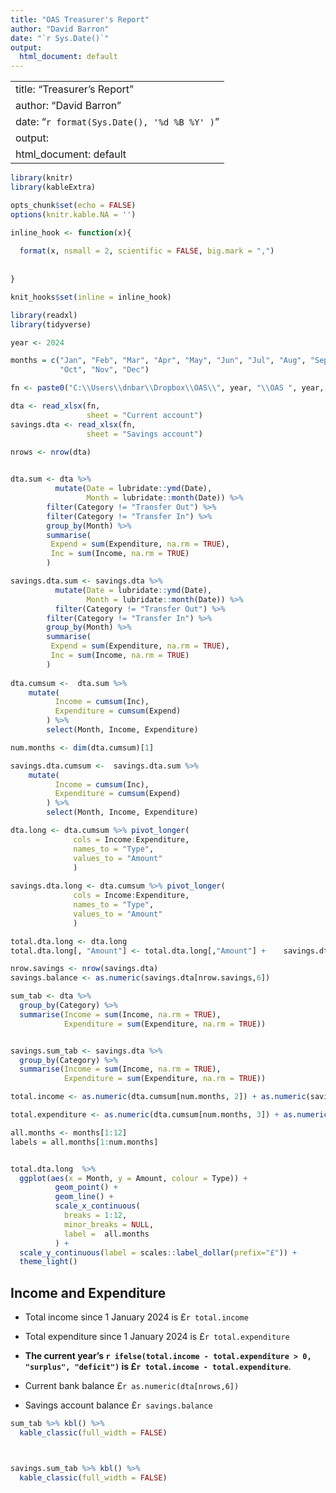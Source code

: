 ```yaml
---
title: "OAS Treasurer's Report"
author: "David Barron"
date: "`r Sys.Date()`"
output:
  html_document: default
---
```


---
title: "Treasurer's Report"
author: "David Barron"
date: "`r format(Sys.Date(), '%d %B %Y' )`"
output:
  html_document: default
---

```r
library(knitr)
library(kableExtra)

opts_chunk$set(echo = FALSE)
options(knitr.kable.NA = '')

inline_hook <- function(x){
  
  format(x, nsmall = 2, scientific = FALSE, big.mark = ",")
  
  
}

knit_hooks$set(inline = inline_hook)


```

```r
library(readxl)
library(tidyverse)

year <- 2024

months = c("Jan", "Feb", "Mar", "Apr", "May", "Jun", "Jul", "Aug", "Sep",
           "Oct", "Nov", "Dec")
```

```r

fn <- paste0("C:\\Users\\dnbar\\Dropbox\\OAS\\", year, "\\OAS ", year, ".xlsx")

dta <- read_xlsx(fn,
                 sheet = "Current account")
savings.dta <- read_xlsx(fn,
                 sheet = "Savings account")  
                 
nrows <- nrow(dta)


dta.sum <- dta %>%
          mutate(Date = lubridate::ymd(Date),
                 Month = lubridate::month(Date)) %>%
        filter(Category != "Transfer Out") %>%
        filter(Category != "Transfer In") %>%
        group_by(Month) %>%
        summarise(
         Expend = sum(Expenditure, na.rm = TRUE),
         Inc = sum(Income, na.rm = TRUE)
        ) 

savings.dta.sum <- savings.dta %>%
          mutate(Date = lubridate::ymd(Date),
                 Month = lubridate::month(Date)) %>%
          filter(Category != "Transfer Out") %>%
        filter(Category != "Transfer In") %>%
        group_by(Month) %>%
        summarise(
         Expend = sum(Expenditure, na.rm = TRUE),
         Inc = sum(Income, na.rm = TRUE)
        ) 
  
dta.cumsum <-  dta.sum %>%
    mutate(
          Income = cumsum(Inc),
          Expenditure = cumsum(Expend)
        ) %>%
        select(Month, Income, Expenditure)

num.months <- dim(dta.cumsum)[1]

savings.dta.cumsum <-  savings.dta.sum %>%
    mutate(
          Income = cumsum(Inc),
          Expenditure = cumsum(Expend)
        ) %>%
        select(Month, Income, Expenditure)

dta.long <- dta.cumsum %>% pivot_longer(
              cols = Income:Expenditure,
              names_to = "Type",
              values_to = "Amount"
              ) 
  
savings.dta.long <- dta.cumsum %>% pivot_longer(
              cols = Income:Expenditure,
              names_to = "Type",
              values_to = "Amount"
              ) 

total.dta.long <- dta.long
total.dta.long[, "Amount"] <- total.dta.long[,"Amount"] +    savings.dta.long[,"Amount"]

nrow.savings <- nrow(savings.dta)
savings.balance <- as.numeric(savings.dta[nrow.savings,6])

sum_tab <- dta %>%
  group_by(Category) %>%
  summarise(Income = sum(Income, na.rm = TRUE),
            Expenditure = sum(Expenditure, na.rm = TRUE))


savings.sum_tab <- savings.dta %>%
  group_by(Category) %>%
  summarise(Income = sum(Income, na.rm = TRUE),
            Expenditure = sum(Expenditure, na.rm = TRUE))

total.income <- as.numeric(dta.cumsum[num.months, 2]) + as.numeric(savings.dta.cumsum[num.months, 2]) 

total.expenditure <- as.numeric(dta.cumsum[num.months, 3]) + as.numeric(savings.dta.cumsum[num.months, 3]) 


```

```r



all.months <- months[1:12]
labels = all.months[1:num.months]


total.dta.long  %>%
  ggplot(aes(x = Month, y = Amount, colour = Type)) + 
          geom_point() +
          geom_line() +
          scale_x_continuous(
            breaks = 1:12,
            minor_breaks = NULL,
            label =  all.months
          ) + 
  scale_y_continuous(label = scales::label_dollar(prefix="£")) +
  theme_light() 


```


## Income and Expenditure

- Total income since 1 January 2024 is £`r total.income`

- Total expenditure since 1 January 2024 is £`r total.expenditure`

- **The current year's `r ifelse(total.income - total.expenditure > 0, "surplus", "deficit")` is £`r total.income - total.expenditure`**.

- Current bank balance £`r as.numeric(dta[nrows,6]) `

- Savings account balance £`r savings.balance`


```r


sum_tab %>% kbl() %>%
  kable_classic(full_width = FALSE)



savings.sum_tab %>% kbl() %>%
  kable_classic(full_width = FALSE)
```
